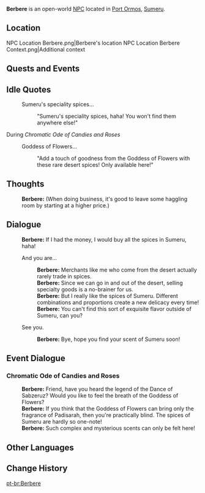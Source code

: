 {{Meta
|missing_NPC_profile  = yes
}}
{{Character Infobox
|type             = Open-World NPC
|image            = NPC Berbere.png
|realname         = 
|deceased         = 
|region           = Sumeru
|location         = Sumeru
|affiliation      = 
|title            = Spice Merchant

|ancestry         = <!-- Clan/family -->
|father           = 
|mother           = 
|spouse           = 
|sibling          = 
|child            = 
|relative         = 

|voiceEN          = 
|voiceCN          = 
|voiceJP          = 
|dialoguereward   = 
}}
'''Berbere''' is an open-world [[NPC]] located in [[Port Ormos]], [[Sumeru]].

==Location==
<gallery>
NPC Location Berbere.png|Berbere's location
NPC Location Berbere Context.png|Additional context
</gallery>
<!--
==Profile==
Detailed story/lore information goes here.
''(To be added.)''

===Appearance===
Keep appearance section short and concise. Limit to 2 paragraphs with 3-4 sentences each.
''(To be added.)''
-->

==Quests and Events==
{{Quests and Events}}

==Idle Quotes==
{{Dialogue Start}}
: {{DIcon|Idle}} Sumeru's speciality spices...
:: {{A|VO Berbere 01.ogg}} "Sumeru's speciality spices, haha! You won't find them anywhere else!"
{{Dialogue End}}

;During ''Chromatic Ode of Candies and Roses''
{{Dialogue Start}}
:{{DIcon|Idle}} Goddess of Flowers...
::{{A|VO Berbere Chromatic Ode of Candies and Roses 01.ogg}} "Add a touch of goodness from the Goddess of Flowers with these rare desert spices! Only available here!"
{{Dialogue End}}

==Thoughts==
{{All Schemes to Know Explanation|name=Berbere}}
{{Dialogue Start}}
:{{A|VO Berbere All Schemes to Know 01.ogg}} '''Berbere:''' (When doing business, it's good to leave some haggling room by starting at a higher price.)
{{Dialogue End}}

==Dialogue==
{{Dialogue Start}}
:'''Berbere:''' If I had the money, I would buy all the spices in Sumeru, haha!
:{{DIcon}} And you are...
::'''Berbere:''' Merchants like me who come from the desert actually rarely trade in spices.
::'''Berbere:''' Since we can go in and out of the desert, selling specialty goods is a no-brainer for us.
::'''Berbere:''' But I really like the spices of Sumeru. Different combinations and proportions create a new delicacy every time!
::'''Berbere:''' You can't find this sort of exquisite flavor outside of Sumeru, can you?
:{{DIcon}} See you.
::'''Berbere:''' Bye, hope you find your scent of Sumeru soon!
{{Dialogue End}}

==Event Dialogue==
===Chromatic Ode of Candies and Roses===
{{Dialogue Start}}
:'''Berbere:''' Friend, have you heard the legend of the Dance of Sabzeruz? Would you like to feel the breath of the Goddess of Flowers?
:'''Berbere:''' If you think that the Goddess of Flowers can bring only the fragrance of Padisarah, then you're practically blind. The spices of Sumeru are hardly so one-note!
:'''Berbere:''' Such complex and mysterious scents can only be felt here!
{{Dialogue End}}
<!--
==Trivia==
* 
-->
==Other Languages==
{{Other Languages
|default_hidden = 1
|en      = Berbere
|zhs     = 巴巴尔
|zhs_rm  = Bābā'ěr
|zht     = 巴巴爾
|zht_rm  = Bābā'ěr
|ja      = バーバル
|ja_rm   = Baabaru
|ko      = 베르베레
|es      = Berbere
|fr      = Berbare
|ru      = Бербер
|th      = Berbere
|vi      = Berbere
|de      = Berbere
|id      = Berbere
|pt      = Berbere
|tr      = Berbere
|it      = Berbere
}}

==Change History==
{{Change History|3.0}}
<!--
==References==
{{Reflist}}
-->

[[pt-br:Berbere]]